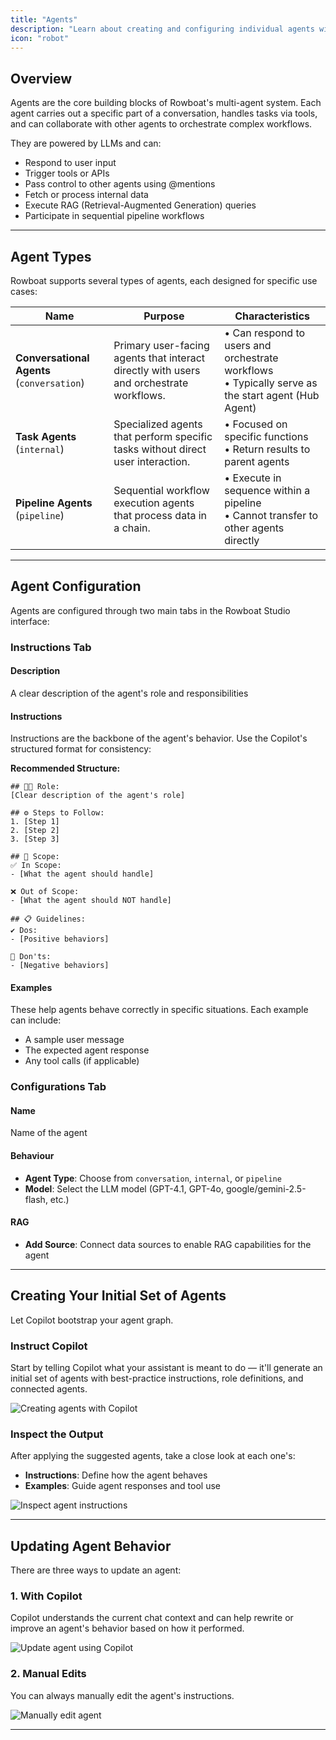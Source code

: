 ```yaml
---
title: "Agents"
description: "Learn about creating and configuring individual agents within your multi-agent system"
icon: "robot"
---
```


## Overview

Agents are the core building blocks of Rowboat's multi-agent system. Each agent carries out a specific part of a conversation, handles tasks via tools, and can collaborate with other agents to orchestrate complex workflows.

They are powered by LLMs and can:
- Respond to user input
- Trigger tools or APIs
- Pass control to other agents using @mentions
- Fetch or process internal data
- Execute RAG (Retrieval-Augmented Generation) queries
- Participate in sequential pipeline workflows

---

## Agent Types

Rowboat supports several types of agents, each designed for specific use cases:

| Name | Purpose | Characteristics |
|------|---------|-----------------|
| **Conversational Agents** (`conversation`) | Primary user-facing agents that interact directly with users and orchestrate workflows. | • Can respond to users and orchestrate workflows<br />• Typically serve as the start agent (Hub Agent)|
| **Task Agents** (`internal`) | Specialized agents that perform specific tasks without direct user interaction. | • Focused on specific functions<br />• Return results to parent agents|
| **Pipeline Agents** (`pipeline`) | Sequential workflow execution agents that process data in a chain. | • Execute in sequence within a pipeline<br />• Cannot transfer to other agents directly|


---

## Agent Configuration

Agents are configured through two main tabs in the Rowboat Studio interface:

### **Instructions Tab**


#### Description
A clear description of the agent's role and responsibilities

#### Instructions
Instructions are the backbone of the agent's behavior. Use the Copilot's structured format for consistency:

**Recommended Structure:**
```
## 🧑‍💼 Role:
[Clear description of the agent's role]

## ⚙️ Steps to Follow:
1. [Step 1]
2. [Step 2]
3. [Step 3]

## 🎯 Scope:
✅ In Scope:
- [What the agent should handle]

❌ Out of Scope:
- [What the agent should NOT handle]

## 📋 Guidelines:
✔️ Dos:
- [Positive behaviors]

🚫 Don'ts:
- [Negative behaviors]
```

#### Examples
These help agents behave correctly in specific situations. Each example can include:
- A sample user message
- The expected agent response
- Any tool calls (if applicable)

### **Configurations Tab**

#### Name 
Name of the agent


#### Behaviour
- **Agent Type**: Choose from `conversation`, `internal`, or `pipeline`
- **Model**: Select the LLM model (GPT-4.1, GPT-4o, google/gemini-2.5-flash, etc.)

#### RAG
- **Add Source**: Connect data sources to enable RAG capabilities for the agent

---

## Creating Your Initial Set of Agents

Let Copilot bootstrap your agent graph.

### Instruct Copilot

Start by telling Copilot what your assistant is meant to do — it'll generate an initial set of agents with best-practice instructions, role definitions, and connected agents.

<Frame>
  <img src="/docs/img/create-agents-delivery.png" className="w-full max-w-[400px] rounded-xl" alt="Creating agents with Copilot" />
</Frame>

### Inspect the Output

After applying the suggested agents, take a close look at each one's:
- **Instructions**: Define how the agent behaves
- **Examples**: Guide agent responses and tool use

<Frame>
  <img src="/docs/img/agent-instruction.png" alt="Inspect agent instructions" />
</Frame>

---

## Updating Agent Behavior

There are three ways to update an agent:

### 1. With Copilot

Copilot understands the current chat context and can help rewrite or improve an agent's behavior based on how it performed.

<Frame>
  <img src="/docs/img/update-agent-copilot.png" className="w-full max-w-[400px] rounded-xl" alt="Update agent using Copilot" />
</Frame>



### 2. Manual Edits

You can always manually edit the agent's instructions.

<Frame>
  <img src="/docs/img/update-agent-manual.png" alt="Manually edit agent" />
</Frame>

---


